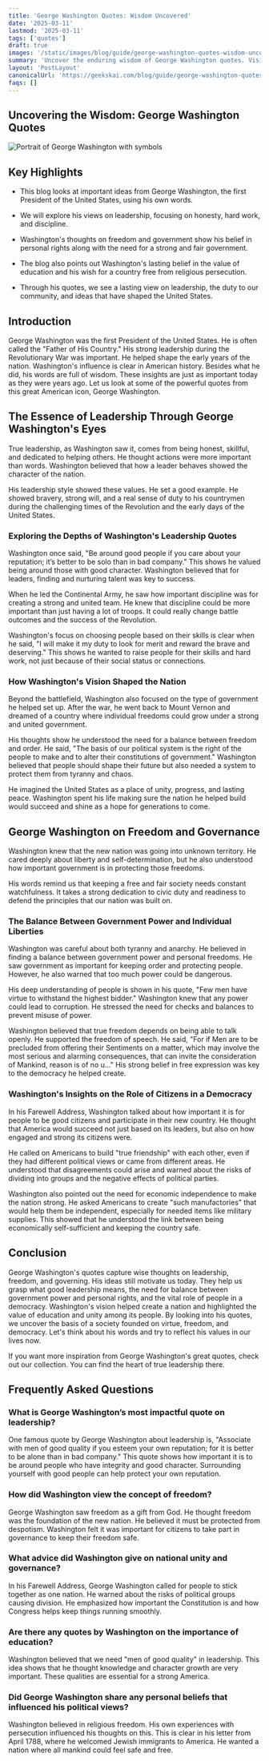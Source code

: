 ```yaml
---
title: 'George Washington Quotes: Wisdom Uncovered'
date: '2025-03-11'
lastmod: '2025-03-11'
tags: ['quotes']
draft: true
images: '/static/images/blog/guide/george-washington-quotes-wisdom-uncovered.png'
summary: 'Uncover the enduring wisdom of George Washington quotes. Visit our blog for inspirational quotes from the first US president.'
layout: 'PostLayout'
canonicalUrl: 'https://geekskai.com/blog/guide/george-washington-quotes-wisdom-uncovered/'
faqs: []
---
```


## Uncovering the Wisdom: George Washington Quotes

![Portrait of George Washington with symbols](/static/images/blog/guide/george-washington-quotes-wisdom-uncovered.png)

## Key Highlights

- This blog looks at important ideas from George Washington, the first President of the United States, using his own words.

- We will explore his views on leadership, focusing on honesty, hard work, and discipline.

- Washington's thoughts on freedom and government show his belief in personal rights along with the need for a strong and fair government.

- The blog also points out Washington's lasting belief in the value of education and his wish for a country free from religious persecution.

- Through his quotes, we see a lasting view on leadership, the duty to our community, and ideas that have shaped the United States.

## Introduction

George Washington was the first President of the United States. He is often called the "Father of His Country." His strong leadership during the Revolutionary War was important. He helped shape the early years of the nation. Washington's influence is clear in American history. Besides what he did, his words are full of wisdom. These insights are just as important today as they were years ago. Let us look at some of the powerful quotes from this great American icon, George Washington.

## The Essence of Leadership Through George Washington's Eyes

True leadership, as Washington saw it, comes from being honest, skillful, and dedicated to helping others. He thought actions were more important than words. Washington believed that how a leader behaves showed the character of the nation.

His leadership style showed these values. He set a good example. He showed bravery, strong will, and a real sense of duty to his countrymen during the challenging times of the Revolution and the early days of the United States.

### Exploring the Depths of Washington's Leadership Quotes

Washington once said, "Be around good people if you care about your reputation; it’s better to be solo than in bad company." This shows he valued being around those with good character. Washington believed that for leaders, finding and nurturing talent was key to success.

When he led the Continental Army, he saw how important discipline was for creating a strong and united team. He knew that discipline could be more important than just having a lot of troops. It could really change battle outcomes and the success of the Revolution.

Washington's focus on choosing people based on their skills is clear when he said, "I will make it my duty to look for merit and reward the brave and deserving." This shows he wanted to raise people for their skills and hard work, not just because of their social status or connections.

### How Washington's Vision Shaped the Nation

Beyond the battlefield, Washington also focused on the type of government he helped set up. After the war, he went back to Mount Vernon and dreamed of a country where individual freedoms could grow under a strong and united government.

His thoughts show he understood the need for a balance between freedom and order. He said, "The basis of our political system is the right of the people to make and to alter their constitutions of government." Washington believed that people should shape their future but also needed a system to protect them from tyranny and chaos.

He imagined the United States as a place of unity, progress, and lasting peace. Washington spent his life making sure the nation he helped build would succeed and shine as a hope for generations to come.

## George Washington on Freedom and Governance

Washington knew that the new nation was going into unknown territory. He cared deeply about liberty and self-determination, but he also understood how important government is in protecting those freedoms.

His words remind us that keeping a free and fair society needs constant watchfulness. It takes a strong dedication to civic duty and readiness to defend the principles that our nation was built on.

### The Balance Between Government Power and Individual Liberties

Washington was careful about both tyranny and anarchy. He believed in finding a balance between government power and personal freedoms. He saw government as important for keeping order and protecting people. However, he also warned that too much power could be dangerous.

His deep understanding of people is shown in his quote, "Few men have virtue to withstand the highest bidder." Washington knew that any power could lead to corruption. He stressed the need for checks and balances to prevent misuse of power.

Washington believed that true freedom depends on being able to talk openly. He supported the freedom of speech. He said, "For if Men are to be precluded from offering their Sentiments on a matter, which may involve the most serious and alarming consequences, that can invite the consideration of Mankind, reason is of no u..." His strong belief in free expression was key to the democracy he helped create.

### Washington's Insights on the Role of Citizens in a Democracy

In his Farewell Address, Washington talked about how important it is for people to be good citizens and participate in their new country. He thought that America would succeed not just based on its leaders, but also on how engaged and strong its citizens were.

He called on Americans to build "true friendship" with each other, even if they had different political views or came from different areas. He understood that disagreements could arise and warned about the risks of dividing into groups and the negative effects of political parties.

Washington also pointed out the need for economic independence to make the nation strong. He asked Americans to create "such manufactories" that would help them be independent, especially for needed items like military supplies. This showed that he understood the link between being economically self-sufficient and keeping the country safe.

## Conclusion

George Washington's quotes capture wise thoughts on leadership, freedom, and governing. His ideas still motivate us today. They help us grasp what good leadership means, the need for balance between government power and personal rights, and the vital role of people in a democracy. Washington's vision helped create a nation and highlighted the value of education and unity among its people. By looking into his quotes, we uncover the basis of a society founded on virtue, freedom, and democracy. Let's think about his words and try to reflect his values in our lives now.

If you want more inspiration from George Washington's great quotes, check out our collection. You can find the heart of true leadership there.

## Frequently Asked Questions

### What is George Washington’s most impactful quote on leadership?

One famous quote by George Washington about leadership is, "Associate with men of good quality if you esteem your own reputation; for it is better to be alone than in bad company." This quote shows how important it is to be around people who have integrity and good character. Surrounding yourself with good people can help protect your own reputation.

### How did Washington view the concept of freedom?

George Washington saw freedom as a gift from God. He thought freedom was the foundation of the new nation. He believed it must be protected from despotism. Washington felt it was important for citizens to take part in governance to keep their freedom safe.

### What advice did Washington give on national unity and governance?

In his Farewell Address, George Washington called for people to stick together as one nation. He warned about the risks of political groups causing division. He emphasized how important the Constitution is and how Congress helps keep things running smoothly.

### Are there any quotes by Washington on the importance of education?

Washington believed that we need "men of good quality" in leadership. This idea shows that he thought knowledge and character growth are very important. These qualities are essential for a strong America.

### Did George Washington share any personal beliefs that influenced his political views?

Washington believed in religious freedom. His own experiences with persecution influenced his thoughts on this. This is clear in his letter from April 1788, where he welcomed Jewish immigrants to America. He wanted a nation where all mankind could feel safe and free.

